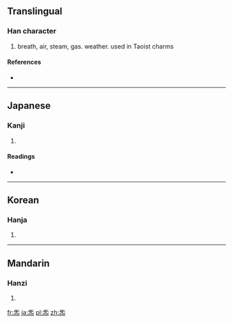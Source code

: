 {{also|氣|气}}
==Translingual==

===Han character===
{{Han char|rn=86|rad=火|as=04|sn=8|four=|canj=一山火 (MUF)}}

# breath, air, steam, gas. weather. used in Taoist charms

====References====
* {{Han ref|kx=0666.270|dkj=18891|dj=1076.040|hdz=32194.080|uh=7081|ud=28801}}

----

==Japanese==

===Kanji===
{{ja-kanji|grade=|rs=火04}}

# {{defn|Japanese|sort=火04}}

====Readings====
* {{ja-readings|on=[[き]] (ki), [[け]] (ke)|kun=}}

----

==Korean==

===Hanja===
{{ko-hanja|hangeul=기|eumhun=|rv=gi|mr=ki|y=ki}}

# {{defn|Korean|sort=火04}}

----

==Mandarin==

===Hanzi===
{{cmn-hanzi|pin=[[gěng]] ([[geng3]]), [[guì]] ([[gui4]]), [[qì]] ([[qi4]])|wg=keng<sup>3</sup>, kuei<sup>4</sup>, ch'i<sup>4</sup>}}

# {{defn|Mandarin|sort=火04}}

[[fr:炁]]
[[ja:炁]]
[[pl:炁]]
[[zh:炁]]